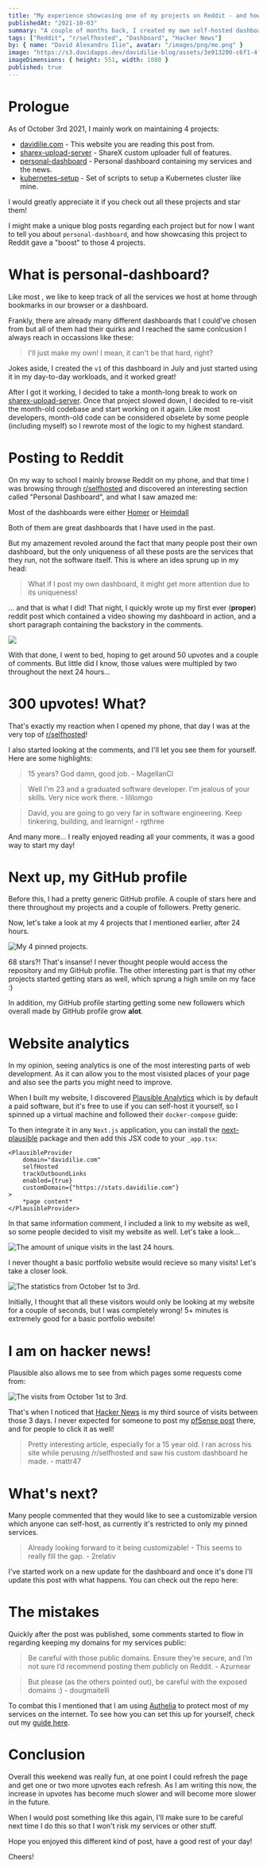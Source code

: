 ```yaml
---
title: "My experience showcasing one of my projects on Reddit - and how my website's visits tripled."
publishedAt: "2021-10-03"
summary: "A couple of months back, I created my own self-hosted dashboard as I didn't like the standard ones that were out there. On October 1st, I decided to post it on r/homelab, and something crazy happened..."
tags: ["Reddit", "r/selfhosted", "Dashboard", "Hacker News"]
by: { name: "David Alexandru Ilie", avatar: "/images/png/me.png" }
image: "https://s3.davidapps.dev/davidilie-blog/assets/3e913200-c6f1-4f3d-b67e-3063d985a7bd.png"
imageDimensions: { height: 551, width: 1080 }
published: true
---
```


# Prologue

As of October 3rd 2021, I mainly work on maintaining 4 projects:

-   [davidilie.com](https://github.com/davidilie/davidilie.com) - This website you are reading this post from.
-   [sharex-upload-server](https://github.com/davidilie/sharex-upload-server) - ShareX custom uploader full of <Definition term="QOL" definition="Quality of life"/> features.
-   [personal-dashboard](https://github.com/davidilie/personal-dashboard) - Personal dashboard containing my services and the news.
-   [kubernetes-setup](https://github.com/davidilie/kubernetes-setup) - Set of scripts to setup a Kubernetes cluster like mine.

I would greatly appreciate it if you check out all these projects and star them!

I might make a unique blog posts regarding each project but for now I want to tell you about `personal-dashboard`, and how showcasing this project to Reddit gave a "boost" to those 4 projects.

# What is personal-dashboard?

Like most <Definition term="Homelab-ers" definition="People who have their own datacenters at home"/>, we like to keep track of all the services we host at home through bookmarks in our browser or a dashboard.

Frankly, there are already many different dashboards that I could've chosen from but all of them had their quirks and I reached the same conlcusion I always reach in occassions like these:

<BlockQuote>
    I'll just make my own! I mean, it can't be that hard, right?
</BlockQuote>

Jokes aside, I created the `v1` of this dashboard in July and just started using it in my day-to-day workloads, and it worked great!

After I got it working, I decided to take a month-long break to work on [sharex-upload-server](https://github.com/davidilie/sharex-upload-server). Once that project slowed down, I decided to re-visit the month-old codebase and start working on it again. Like most developers, month-old code can be considered obselete by some people (including myself) so I rewrote most of the logic to my highest standard.

# Posting to Reddit

On my way to school I mainly browse Reddit on my phone, and that time I was browsing through [r/selfhosted](https://reddit.com/r/selfhosted) and discovered an interesting section called "Personal Dashboard", and what I saw amazed me:

Most of the dashboards were either [Homer](https://github.com/bastienwirtz/homer) or [Heimdall](https://github.com/linuxserver/Heimdall)

<InfoQuote>
    Both of them are great dashboards that I have used in the past.
</InfoQuote>

But my amazement revoled around the fact that many people post their own dashboard, but the only uniqueness of all these posts are the services that they run, not the software itself. This is where an idea sprung up in my head:

<BlockQuote>
    What if I post my own dashboard, it might get more attention due to its
    uniqueness!
</BlockQuote>

... and that is what I did! That night, I quickly wrote up my first ever (**proper**) reddit post which contained a video showing my dashboard in action, and a short paragraph containing the backstory in the comments.

<Image src="/images/blog/self-hosted-comment.png" width={924} height={343} />

With that done, I went to bed, hoping to get around 50 upvotes and a couple of comments. But little did I know, those values were multipled by two throughout the next 24 hours...

# 300 upvotes! What?

That's exactly my reaction when I opened my phone, that day I was at the very top of [r/selfhosted](https://reddit.com/r/selfhosted)!

I also started looking at the comments, and I'll let you see them for yourself. Here are some highlights:

<BlockQuote>15 years? God damn, good job. - MagellanCl</BlockQuote>

<BlockQuote>
    Well I'm 23 and a graduated software developer. I'm jealous of your skills.
    Very nice work there. - lililomgo
</BlockQuote>

<BlockQuote>
    David, you are going to go very far in software engineering. Keep tinkering,
    building, and learnign! - rgthree
</BlockQuote>

And many more... I really enjoyed reading all your comments, it was a good way to start my day!

# Next up, my GitHub profile

Before this, I had a pretty generic GitHub profile. A couple of stars here and there throughout my projects and a couple of followers. Pretty generic.

Now, let's take a look at my 4 projects that I mentioned earlier, after 24 hours.

<Image
    src="/images/blog/pinned-repos.png"
    width={923}
    height={269}
    alt="My 4 pinned projects."
/>

68 stars?! That's insanse! I never thought people would access the repository and my GitHub profile. The other interesting part is that my other projects started getting stars as well, which sprung a high smile on my face :)

In addition, my GitHub profile starting getting some new followers which overall made by GitHub profile grow **alot**.

# Website analytics

In my opinion, seeing analytics is one of the most interesting parts of web development. As it can allow you to the most visisted places of your page and also see the parts you might need to improve.

When I built my website, I discovered [Plausible Analytics](https://plausible.io/) which is by default a paid software, but it's free to use if you can self-host it yourself, so I spinned up a virtual machine and followed their `docker-compose` guide:

<GitHubRepository username="plausible" repo="hosting" />

To then integrate it in any `Next.js` application, you can install the [next-plausible](https://www.npmjs.com/package/next-plausible) package and then add this JSX code to your `_app.tsx`:

```tsx title="Plausible _app.tsx example"
<PlausibleProvider
    domain="davidilie.com"
    selfHosted
    trackOutboundLinks
    enabled={true}
    customDomain={"https://stats.davidilie.com"}
>
    *page content*
</PlausibleProvider>
```

In that same information comment, I included a link to my website as well, so some people decided to visit my website as well. Let's take a look...

<Image
    src="/images/blog/plausible_website_stats.png"
    width={400}
    height={115}
    alt="The amount of unique visits in the last 24 hours."
/>

I never thought a basic portfolio website would recieve so many visits! Let's take a closer look.

<Image
    src="/images/blog/more_stats_plausible.png"
    width={1452}
    height={321}
    alt="The statistics from October 1st to 3rd."
/>

Initially, I thought that all these visitors would only be looking at my website for a couple of seconds, but I was completely wrong! 5+ minutes is extremely good for a basic portfolio website!

# I am on hacker news!

Plausible also allows me to see from which pages some requests come from:

<Image
    src="/images/blog/visited_pages_plausible.png"
    width={1436}
    height={970}
    alt="The visits from October 1st to 3rd."
/>

That's when I noticed that [Hacker News](https://news.ycombinator.com/item?id=28728640) is my third source of visits between those 3 days. I never expected for someone to post my [pfSense post](https://davidilie.com/blog/replace-your-home-router-with-pfsense) there, and for people to click it as well!

<BlockQuote>
    Pretty interesting article, especially for a 15 year old. I ran across his
    site while perusing /r/selfhosted and saw his custom dashboard he made. -
    mattr47
</BlockQuote>

# What's next?

Many people commented that they would like to see a customizable version which anyone can self-host, as currently it's restricted to only my pinned services.

<BlockQuote>
    Already looking forward to it being customizable! - This seems to really
    fill the gap. - 2relativ
</BlockQuote>

I've started work on a new update for the dashboard and once it's done I'll update this post with what happens. You can check out the repo here:

<GitHubRepository repo="personal-dashboard" />

# The mistakes

Quickly after the post was published, some comments started to flow in regarding keeping my domains for my services public:

<BlockQuote>
    Be careful with those public domains. Ensure they’re secure, and I’m not
    sure I’d recommend posting them publicly on Reddit. - Azurnear
</BlockQuote>

<BlockQuote>
    But please (as the others pointed out), be careful with the exposed domains
    :) - dougmaitelli
</BlockQuote>

To combat this I mentioned that I am using [Authelia](https://github.com/authelia/authelia) to protect most of my services on the internet. To see how you can set this up for yourself, check out my [guide here](https://github.com/DavidIlie/kubernetes-setup/tree/master/8%20-%20authelia).

# Conclusion

Overall this weekend was really fun, at one point I could refresh the page and get one or two more upvotes each refresh. As I am writing this now, the increase in upvotes has become much slower and will become more slower in the future.

When I would post something like this again, I'll make sure to be careful next time I do this so that I won't risk my services or other stuff.

Hope you enjoyed this different kind of post, have a good rest of your day!

Cheers!
